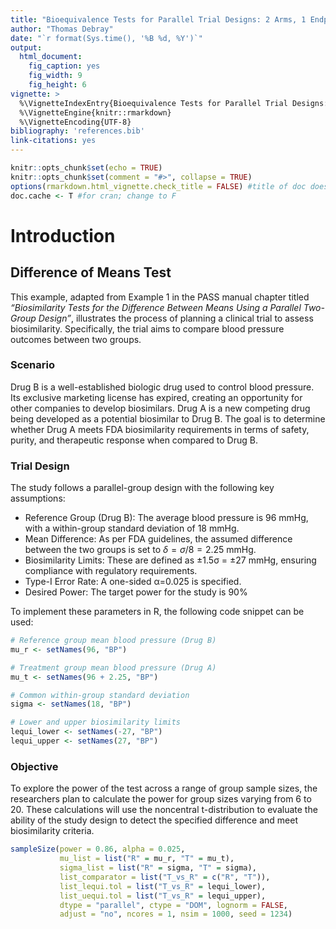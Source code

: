 ```yaml
---
title: "Bioequivalence Tests for Parallel Trial Designs: 2 Arms, 1 Endpoint"
author: "Thomas Debray"
date: "`r format(Sys.time(), '%B %d, %Y')`"
output: 
  html_document:
    fig_caption: yes
    fig_width: 9
    fig_height: 6
vignette: >
  %\VignetteIndexEntry{Bioequivalence Tests for Parallel Trial Designs: 2 Arms, 1 Endpoint}
  %\VignetteEngine{knitr::rmarkdown}
  %\VignetteEncoding{UTF-8}
bibliography: 'references.bib'
link-citations: yes
---
```


```r
knitr::opts_chunk$set(echo = TRUE)
knitr::opts_chunk$set(comment = "#>", collapse = TRUE)
options(rmarkdown.html_vignette.check_title = FALSE) #title of doc does not match vignette title
doc.cache <- T #for cran; change to F
```

# Introduction


## Difference of Means Test
This example, adapted from Example 1 in the PASS manual chapter titled *"Biosimilarity Tests for the Difference Between Means Using a Parallel Two-Group Design"*, illustrates the process of planning a clinical trial to assess biosimilarity. Specifically, the trial aims to compare blood pressure outcomes between two groups.

### Scenario
Drug B is a well-established biologic drug used to control blood pressure. Its exclusive marketing license has expired, creating an opportunity for other companies to develop biosimilars. Drug A is a new competing drug being developed as a potential biosimilar to Drug B. The goal is to determine whether Drug A meets FDA biosimilarity requirements in terms of safety, purity, and therapeutic response when compared to Drug B.

### Trial Design
The study follows a parallel-group design with the following key assumptions:

* Reference Group (Drug B): The average blood pressure is 96 mmHg, with a within-group standard deviation of 18 mmHg.
* Mean Difference: As per FDA guidelines, the assumed difference between the two groups is set to $\delta = \sigma/8 = 2.25$ mmHg.
* Biosimilarity Limits: These are defined as ±1.5σ = ±27 mmHg, ensuring compliance with regulatory requirements.
* Type-I Error Rate: A one-sided α=0.025 is specified.
* Desired Power: The target power for the study is 90% 

To implement these parameters in R, the following code snippet can be used:

```r
# Reference group mean blood pressure (Drug B)
mu_r <- setNames(96, "BP")

# Treatment group mean blood pressure (Drug A)
mu_t <- setNames(96 + 2.25, "BP")

# Common within-group standard deviation
sigma <- setNames(18, "BP")

# Lower and upper biosimilarity limits
lequi_lower <- setNames(-27, "BP")
lequi_upper <- setNames(27, "BP")
```

### Objective
To explore the power of the test across a range of group sample sizes, the researchers plan to calculate the power for group sizes varying from 6 to 20. These calculations will use the noncentral t-distribution to evaluate the ability of the study design to detect the specified difference and meet biosimilarity criteria.


```r
sampleSize(power = 0.86, alpha = 0.025,
           mu_list = list("R" = mu_r, "T" = mu_t),
           sigma_list = list("R" = sigma, "T" = sigma),
           list_comparator = list("T_vs_R" = c("R", "T")),
           list_lequi.tol = list("T_vs_R" = lequi_lower),
           list_uequi.tol = list("T_vs_R" = lequi_upper),
           dtype = "parallel", ctype = "DOM", lognorm = FALSE, 
           adjust = "no", ncores = 1, nsim = 1000, seed = 1234)
```
